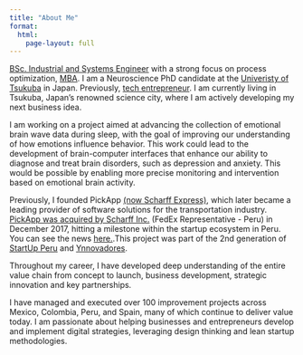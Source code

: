 ```yaml
---
title: "About Me"
format: 
  html:
    page-layout: full
---
```


[BSc. Industrial and Systems Engineer](https://www.udep.edu.pe/) with  a strong focus on process optimization, [MBA](https://uniandes.edu.co/en). I am a Neuroscience PhD candidate at the [Univeristy of Tsukuba](https://www.tsukuba.ac.jp/en/) in Japan. Previously, [tech entrepreneur](https://www.youtube.com/watch?v=M_PyRRqietw). I am currently living in Tsukuba, Japan's renowned science city, where I am actively developing my next business idea. 

I am working on a project aimed at advancing the collection of emotional brain wave data during sleep, with the goal of improving our understanding of how emotions influence behavior. This work could lead to the development of brain-computer interfaces that enhance our ability to diagnose and treat brain disorders, such as depression and anxiety. This would be possible by enabling more precise monitoring and intervention based on emotional brain activity.

Previously, I founded PickApp [(now Scharff Express)](https://www.holascharff.com/en/solutions/people-and-entrepreneurs/){target="_blank"}, which later became a leading provider of software solutions for the transportation industry. [PickApp was acquired by Scharff Inc.](https://www.facebook.com/felixipanaquear/photos/a.314611525680937/335734870235269/){target="_blank"} (FedEx Representative - Peru) in December 2017, hitting a milestone within the startup ecosystem in Peru. You can see the news [here.](https://gestion.pe/blog/innovar-o-ser-cambiado/2018/07/laboratorios-de-innovacion-logistica.html?ref=gesr&fbclid=IwAR3XA5DaiIfIoldObCHaV9RyBNn3afAwRiTDeYBsFWQEOUXv8eAQki7hXZ4#utm_source=facebook&amp;utm_medium=organic&amp;utm_campaign=innovacion-%20scharfflab){target="_blank"}.This project was part of the 2nd generation of [StartUp Peru](https://startup.proinnovate.gob.pe/) and [Ynnovadores](https://losynnovadores.com/).

Throughout my career, I have developed deep understanding of the entire value chain from concept to launch, business development, strategic innovation and key partnerships.

I have managed and executed over 100 improvement projects across Mexico, Colombia, Peru, and Spain, many of which continue to deliver value today. I am passionate about helping businesses and entrepreneurs develop and implement digital strategies, leveraging design thinking and lean startup methodologies.